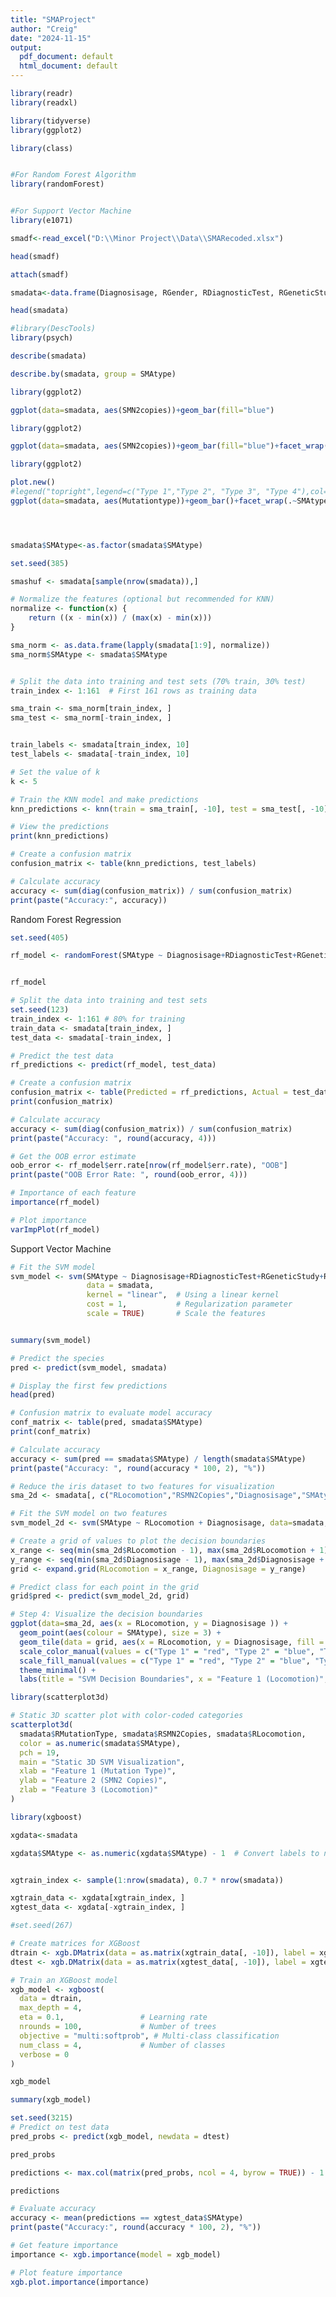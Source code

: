 ---
title: "SMAProject"
author: "Creig"
date: "2024-11-15"
output:
  pdf_document: default
  html_document: default
---

```{r setup}

library(readr)
library(readxl)

library(tidyverse)
library(ggplot2)

library(class)


#For Random Forest Algorithm
library(randomForest)


#For Support Vector Machine
library(e1071)

```





```{r}

smadf<-read_excel("D:\\Minor Project\\Data\\SMARecoded.xlsx")

head(smadf)

```



```{r}


attach(smadf)

smadata<-data.frame(Diagnosisage, RGender, RDiagnosticTest, RGeneticStudy, RMutationType, RSMN2Copies, RGastrostomy, RTracheostomy, RLocomotion, SMAtype)

head(smadata)

```


```{r}
#library(DescTools)
library(psych)

describe(smadata)
```


```{r}
describe.by(smadata, group = SMAtype)
```

```{r}

library(ggplot2)

ggplot(data=smadata, aes(SMN2copies))+geom_bar(fill="blue")

```


```{r}

library(ggplot2)

ggplot(data=smadata, aes(SMN2copies))+geom_bar(fill="blue")+facet_wrap(.~SMAtype)

```


```{r}

library(ggplot2)

plot.new()
#legend("topright",legend=c("Type 1","Type 2", "Type 3", "Type 4"),col=c("red","black","blue","green"),lty=c(1,1))
ggplot(data=smadata, aes(Mutationtype))+geom_bar()+facet_wrap(.~SMAtype)





```



```{r}

smadata$SMAtype<-as.factor(smadata$SMAtype)
```





```{r}
set.seed(385)

smashuf <- smadata[sample(nrow(smadata)),]

# Normalize the features (optional but recommended for KNN)
normalize <- function(x) {
    return ((x - min(x)) / (max(x) - min(x)))
}

sma_norm <- as.data.frame(lapply(smadata[1:9], normalize))
sma_norm$SMAtype <- smadata$SMAtype



```


```{r}

# Split the data into training and test sets (70% train, 30% test)
train_index <- 1:161  # First 161 rows as training data

sma_train <- sma_norm[train_index, ]
sma_test <- sma_norm[-train_index, ]


train_labels <- smadata[train_index, 10]
test_labels <- smadata[-train_index, 10]
```



```{r}

# Set the value of k
k <- 5

# Train the KNN model and make predictions
knn_predictions <- knn(train = sma_train[, -10], test = sma_test[, -10], cl = train_labels, k = k)

# View the predictions
print(knn_predictions)

```








```{r}


# Create a confusion matrix
confusion_matrix <- table(knn_predictions, test_labels)

# Calculate accuracy
accuracy <- sum(diag(confusion_matrix)) / sum(confusion_matrix)
print(paste("Accuracy:", accuracy))
```



Random Forest Regression



```{r}
set.seed(405)

rf_model <- randomForest(SMAtype ~ Diagnosisage+RDiagnosticTest+RGeneticStudy+RMutationType+RSMN2Copies+RGastrostomy+RTracheostomy+RLocomotion, data = smadata, ntree = 100)


rf_model

```



```{r}
# Split the data into training and test sets
set.seed(123)
train_index <- 1:161 # 80% for training
train_data <- smadata[train_index, ]
test_data <- smadata[-train_index, ]
```


```{r}
# Predict the test data
rf_predictions <- predict(rf_model, test_data)
```

```{r}
# Create a confusion matrix
confusion_matrix <- table(Predicted = rf_predictions, Actual = test_data$SMAtype)
print(confusion_matrix)
```

```{r}
# Calculate accuracy
accuracy <- sum(diag(confusion_matrix)) / sum(confusion_matrix)
print(paste("Accuracy: ", round(accuracy, 4)))
```

```{r}
# Get the OOB error estimate
oob_error <- rf_model$err.rate[nrow(rf_model$err.rate), "OOB"]
print(paste("OOB Error Rate: ", round(oob_error, 4)))
```


```{r}
# Importance of each feature
importance(rf_model)
```

```{r}
# Plot importance
varImpPlot(rf_model)
```




Support Vector Machine

```{r}

# Fit the SVM model
svm_model <- svm(SMAtype ~ Diagnosisage+RDiagnosticTest+RGeneticStudy+RMutationType+RSMN2Copies+RGastrostomy+RTracheostomy+RLocomotion, 
                 data = smadata, 
                 kernel = "linear",  # Using a linear kernel
                 cost = 1,           # Regularization parameter
                 scale = TRUE)       # Scale the features


summary(svm_model)

```


```{r}
# Predict the species
pred <- predict(svm_model, smadata)

# Display the first few predictions
head(pred)

```


```{r}
# Confusion matrix to evaluate model accuracy
conf_matrix <- table(pred, smadata$SMAtype)
print(conf_matrix)

# Calculate accuracy
accuracy <- sum(pred == smadata$SMAtype) / length(smadata$SMAtype)
print(paste("Accuracy: ", round(accuracy * 100, 2), "%"))

```



```{r}
# Reduce the iris dataset to two features for visualization
sma_2d <- smadata[, c("RLocomotion","RSMN2Copies","Diagnosisage","SMAtype")]

# Fit the SVM model on two features
svm_model_2d <- svm(SMAtype ~ RLocomotion + Diagnosisage, data=smadata, kernel = "linear")

# Create a grid of values to plot the decision boundaries
x_range <- seq(min(sma_2d$RLocomotion - 1), max(sma_2d$RLocomotion + 1), length.out = 100)
y_range <- seq(min(sma_2d$Diagnosisage - 1), max(sma_2d$Diagnosisage + 1), length.out = 100)
grid <- expand.grid(RLocomotion = x_range, Diagnosisage = y_range)

# Predict class for each point in the grid
grid$pred <- predict(svm_model_2d, grid)

# Step 4: Visualize the decision boundaries
ggplot(data=sma_2d, aes(x = RLocomotion, y = Diagnosisage )) +
  geom_point(aes(colour = SMAtype), size = 3) +  
  geom_tile(data = grid, aes(x = RLocomotion, y = Diagnosisage, fill = pred), alpha = 0.3) +  
  scale_color_manual(values = c("Type 1" = "red", "Type 2" = "blue", "Type 3" = "green", "Type 4" = "yellow")) +
  scale_fill_manual(values = c("Type 1" = "red", "Type 2" = "blue", "Type 3" = "green", "Type 4" = "yellow")) +
  theme_minimal() +
  labs(title = "SVM Decision Boundaries", x = "Feature 1 (Locomotion)", y = "Feature 2 (Age)")
```


```{r}
library(scatterplot3d)

# Static 3D scatter plot with color-coded categories
scatterplot3d(
  smadata$RMutationType, smadata$RSMN2Copies, smadata$RLocomotion, 
  color = as.numeric(smadata$SMAtype),
  pch = 19,
  main = "Static 3D SVM Visualization",
  xlab = "Feature 1 (Mutation Type)",
  ylab = "Feature 2 (SMN2 Copies)",
  zlab = "Feature 3 (Locomotion)"
)

```





```{r}
library(xgboost)

xgdata<-smadata

xgdata$SMAtype <- as.numeric(xgdata$SMAtype) - 1  # Convert labels to numeric (0, 1, 2)


xgtrain_index <- sample(1:nrow(smadata), 0.7 * nrow(smadata))

xgtrain_data <- xgdata[xgtrain_index, ]
xgtest_data <- xgdata[-xgtrain_index, ]

```


```{r}
#set.seed(267)

# Create matrices for XGBoost
dtrain <- xgb.DMatrix(data = as.matrix(xgtrain_data[, -10]), label = xgtrain_data$SMAtype)
dtest <- xgb.DMatrix(data = as.matrix(xgtest_data[, -10]), label = xgtest_data$SMAtype)

```


```{r}
# Train an XGBoost model
xgb_model <- xgboost(
  data = dtrain,
  max_depth = 4,
  eta = 0.1,                 # Learning rate
  nrounds = 100,             # Number of trees
  objective = "multi:softprob", # Multi-class classification
  num_class = 4,             # Number of classes
  verbose = 0
)
```

```{r}
xgb_model
```

```{r}
summary(xgb_model)

```


```{r}

set.seed(3215)
# Predict on test data
pred_probs <- predict(xgb_model, newdata = dtest)

pred_probs

```


```{r}
predictions <- max.col(matrix(pred_probs, ncol = 4, byrow = TRUE)) - 1

predictions
```



```{r}
# Evaluate accuracy
accuracy <- mean(predictions == xgtest_data$SMAtype)
print(paste("Accuracy:", round(accuracy * 100, 2), "%"))

```



```{r}
# Get feature importance
importance <- xgb.importance(model = xgb_model)

# Plot feature importance
xgb.plot.importance(importance)

```



